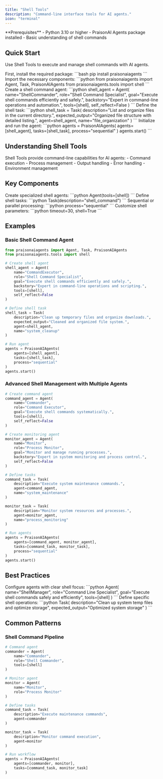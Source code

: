 ```yaml
---
title: "Shell Tools"
description: "Command-line interface tools for AI agents."
icon: "terminal"
---
```


<Note>
  **Prerequisites**
  - Python 3.10 or higher
  - PraisonAI Agents package installed
  - Basic understanding of shell commands
</Note>

## Quick Start

Use Shell Tools to execute and manage shell commands with AI agents.

<Steps>
  <Step title="Install Dependencies">
    First, install the required package:
    ```bash
    pip install praisonaiagents
    ```
  </Step>

  <Step title="Import Components">
    Import the necessary components:
    ```python
    from praisonaiagents import Agent, Task, PraisonAIAgents
    from praisonaiagents.tools import shell
    ```
  </Step>

  <Step title="Create Agent">
    Create a shell command agent:
    ```python
    shell_agent = Agent(
        name="ShellCommander",
        role="Shell Command Specialist",
        goal="Execute shell commands efficiently and safely.",
        backstory="Expert in command-line operations and automation.",
        tools=[shell],
        self_reflect=False
    )
    ```
  </Step>

  <Step title="Define Task">
    Define the shell task:
    ```python
    shell_task = Task(
        description="List and organize files in the current directory.",
        expected_output="Organized file structure with detailed listing.",
        agent=shell_agent,
        name="file_organization"
    )
    ```
  </Step>

  <Step title="Run Agent">
    Initialize and run the agent:
    ```python
    agents = PraisonAIAgents(
        agents=[shell_agent],
        tasks=[shell_task],
        process="sequential"
    )
    agents.start()
    ```
  </Step>
</Steps>

## Understanding Shell Tools

<Card title="What are Shell Tools?" icon="question">
  Shell Tools provide command-line capabilities for AI agents:
  - Command execution
  - Process management
  - Output handling
  - Error handling
  - Environment management
</Card>

## Key Components

<CardGroup cols={2}>
  <Card title="Shell Agent" icon="user-robot">
    Create specialized shell agents:
    ```python
    Agent(tools=[shell])
    ```
  </Card>
  <Card title="Shell Task" icon="list-check">
    Define shell tasks:
    ```python
    Task(description="shell_command")
    ```
  </Card>
  <Card title="Process Types" icon="arrows-split-up-and-left">
    Sequential or parallel processing:
    ```python
    process="sequential"
    ```
  </Card>
  <Card title="Shell Options" icon="sliders">
    Customize shell parameters:
    ```python
    timeout=30, shell=True
    ```
  </Card>
</CardGroup>

## Examples

### Basic Shell Command Agent

```python
from praisonaiagents import Agent, Task, PraisonAIAgents
from praisonaiagents.tools import shell

# Create shell agent
shell_agent = Agent(
    name="CommandExecutor",
    role="Shell Command Specialist",
    goal="Execute shell commands efficiently and safely.",
    backstory="Expert in command-line operations and scripting.",
    tools=[shell],
    self_reflect=False
)

# Define shell task
shell_task = Task(
    description="Clean up temporary files and organize downloads.",
    expected_output="Cleaned and organized file system.",
    agent=shell_agent,
    name="system_cleanup"
)

# Run agent
agents = PraisonAIAgents(
    agents=[shell_agent],
    tasks=[shell_task],
    process="sequential"
)
agents.start()
```

### Advanced Shell Management with Multiple Agents

```python
# Create command agent
command_agent = Agent(
    name="Commander",
    role="Command Executor",
    goal="Execute shell commands systematically.",
    tools=[shell],
    self_reflect=False
)

# Create monitoring agent
monitor_agent = Agent(
    name="Monitor",
    role="Process Monitor",
    goal="Monitor and manage running processes.",
    backstory="Expert in system monitoring and process control.",
    self_reflect=False
)

# Define tasks
command_task = Task(
    description="Execute system maintenance commands.",
    agent=command_agent,
    name="system_maintenance"
)

monitor_task = Task(
    description="Monitor system resources and processes.",
    agent=monitor_agent,
    name="process_monitoring"
)

# Run agents
agents = PraisonAIAgents(
    agents=[command_agent, monitor_agent],
    tasks=[command_task, monitor_task],
    process="sequential"
)
agents.start()
```

## Best Practices

<AccordionGroup>
  <Accordion title="Agent Configuration">
    Configure agents with clear shell focus:
    ```python
    Agent(
        name="ShellManager",
        role="Command Line Specialist",
        goal="Execute shell commands safely and efficiently",
        tools=[shell]
    )
    ```
  </Accordion>

  <Accordion title="Task Definition">
    Define specific shell operations:
    ```python
    Task(
        description="Clean up system temp files and optimize storage",
        expected_output="Optimized system storage"
    )
    ```
  </Accordion>
</AccordionGroup>

## Common Patterns

### Shell Command Pipeline
```python
# Command agent
commander = Agent(
    name="Commander",
    role="Shell Commander",
    tools=[shell]
)

# Monitor agent
monitor = Agent(
    name="Monitor",
    role="Process Monitor"
)

# Define tasks
command_task = Task(
    description="Execute maintenance commands",
    agent=commander
)

monitor_task = Task(
    description="Monitor command execution",
    agent=monitor
)

# Run workflow
agents = PraisonAIAgents(
    agents=[commander, monitor],
    tasks=[command_task, monitor_task]
)

